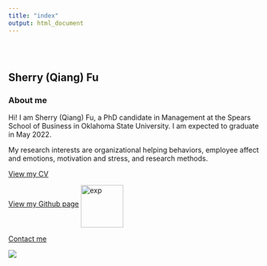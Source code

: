 ```yaml
---
title: "index"
output: html_document
---
```


<style type="text/css">
.title {
  display: none;
}

#getting-started img {
  margin-right: 10px;
}

</style>

<div class="row" style="padding-top: 30px;">
<div class="col-sm-6">

# **Sherry (Qiang) Fu**


### About me

Hi! I am Sherry (Qiang) Fu, a PhD candidate in Management at the Spears School of Business in Oklahoma State University.
I am expected to graduate in May 2022.

My research interests are organizational helping behaviors, employee affect and emotions, motivation and stress, and research methods. 

[View my CV](https://drive.google.com/file/d/10iu5ER7NiOvsmsJupH0yGerr6t_fjr_T/view?usp=sharing)

[View my Github page](https://github.com/sherryqfu) <img src="images/github.jpg" alt="exp" width="85" align= "middle"/>

[Contact me](mailto:sherry.fu@okstate.edu)
</div>
<div class="col-sm-6">



![](images/IMG_6111.JPG)
</a>
</div>
